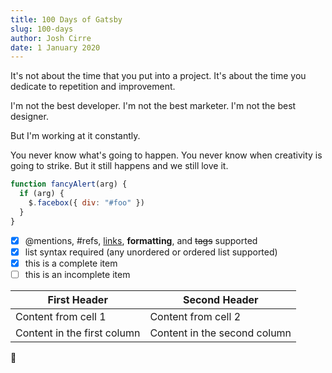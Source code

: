 ```yaml
---
title: 100 Days of Gatsby
slug: 100-days
author: Josh Cirre
date: 1 January 2020
---
```


It's not about the time that you put into a project. It's about the time you dedicate to repetition and improvement.

I'm not the best developer. I'm not the best marketer. I'm not the best designer.

But I'm working at it constantly.

You never know what's going to happen. You never know when creativity is going to strike.
But it still happens and we still love it.

```javascript
function fancyAlert(arg) {
  if (arg) {
    $.facebox({ div: "#foo" })
  }
}
```

- [x] @mentions, #refs, [links](), **formatting**, and <del>tags</del> supported
- [x] list syntax required (any unordered or ordered list supported)
- [x] this is a complete item
- [ ] this is an incomplete item

| First Header                | Second Header                |
| --------------------------- | ---------------------------- |
| Content from cell 1         | Content from cell 2          |
| Content in the first column | Content in the second column |

👋
